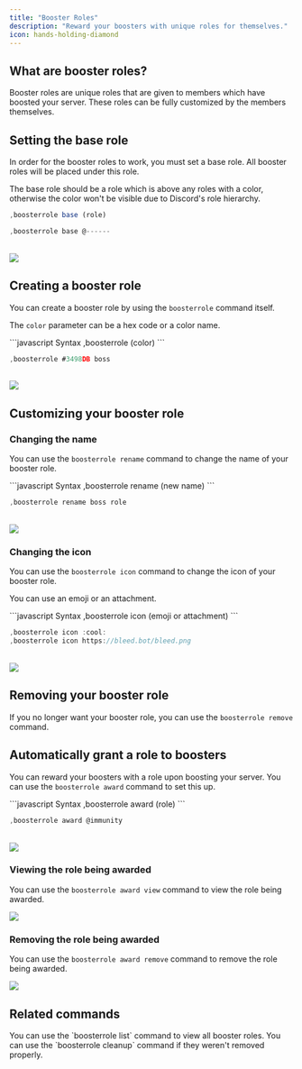 ```yaml
---
title: "Booster Roles"
description: "Reward your boosters with unique roles for themselves."
icon: hands-holding-diamond
---
```


## What are booster roles?

Booster roles are unique roles that are given to members which have boosted your server. These roles can be fully customized by the members themselves.

## Setting the base role

In order for the booster roles to work, you must set a base role. All booster roles will be placed under this role.

<Tip>The base role should be a role which is above any roles with a color, otherwise the color won't be visible due to Discord's role hierarchy.</Tip>
<CodeGroup>
```javascript Syntax
,boosterrole base (role)
```

```javascript Example
,boosterrole base @------
```

</CodeGroup>
<br />
<Frame>
    <img src="/images/configuration/roles/booster/base-position.png" />
</Frame>

## Creating a booster role

You can create a booster role by using the `boosterrole` command itself.

<Info>The `color` parameter can be a hex code or a color name.</Info>

<CodeGroup>
```javascript Syntax
,boosterrole (color) <name>
```

```javascript Example
,boosterrole #3498DB boss
```

</CodeGroup>
<br />
<Frame>
    <img src="/images/configuration/roles/booster/create.png" />
</Frame>

## Customizing your booster role

### Changing the name

You can use the `boosterrole rename` command to change the name of your booster role.

<CodeGroup>
```javascript Syntax
,boosterrole rename (new name)
```

```javascript Example
,boosterrole rename boss role
```

</CodeGroup>
<br />
<Frame>
    <img src="/images/configuration/roles/booster/rename.png" />
</Frame>

### Changing the icon

You can use the `boosterrole icon` command to change the icon of your booster role.

<Info>You can use an emoji or an attachment.</Info>

<CodeGroup>
```javascript Syntax
,boosterrole icon (emoji or attachment)
```

```javascript Example
,boosterrole icon :cool:
,boosterrole icon https://bleed.bot/bleed.png
```

</CodeGroup>
<br />
<Frame>
    <img src="/images/configuration/roles/booster/icon.png" />
</Frame>

## Removing your booster role

If you no longer want your booster role, you can use the `boosterrole remove` command.

## Automatically grant a role to boosters

You can reward your boosters with a role upon boosting your server. You can use the `boosterrole award` command to set this up.

<CodeGroup>
```javascript Syntax
,boosterrole award (role)
```

```javascript Example
,boosterrole award @immunity
```

</CodeGroup>
<br />
<Frame>
    <img src="/images/configuration/roles/booster/award.png" />
</Frame>

### Viewing the role being awarded

You can use the `boosterrole award view` command to view the role being awarded.

<Frame>
  <img src="/images/configuration/roles/booster/award-view.png" />
</Frame>

### Removing the role being awarded

You can use the `boosterrole award remove` command to remove the role being awarded.

<Frame>
  <img src="/images/configuration/roles/booster/award-remove.png" />
</Frame>

## Related commands

<AccordionGroup>
  <Accordion title="Viewing all booster roles">
    You can use the `boosterrole list` command to view all booster roles.
  </Accordion>
  <Accordion title="Cleaning up booster roles">
    You can use the `boosterrole cleanup` command if they weren't removed
    properly.
  </Accordion>
</AccordionGroup>
